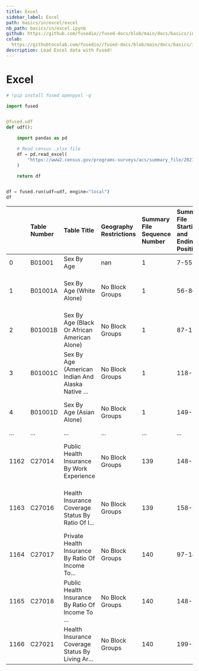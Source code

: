 ```yaml
---
title: Excel
sidebar_label: Excel
path: basics/in/excel/excel
nb_path: basics/in/excel.ipynb
github: https://github.com/fusedio//fused-docs/blob/main/docs/basics/in/excel.ipynb
colab:
  https://githubtocolab.com/fusedio//fused-docs/blob/main/docs/basics/in/excel.ipynb
description: Load Excel data with Fused!
---
```



<LinkButtons
  githubUrl="https://github.com/fusedio//fused-docs/blob/main/docs/basics/in/excel.ipynb"
  colabUrl="https://githubtocolab.com/fusedio//fused-docs/blob/main/docs/basics/in/excel.ipynb"
/>

# Excel

```python showLineNumbers
# !pip install fused openpyxl -q
```

```python showLineNumbers
import fused


@fused.udf
def udf():

    import pandas as pd

    # Read census .xlsx file
    df = pd.read_excel(
        "https://www2.census.gov/programs-surveys/acs/summary_file/2021/sequence-based-SF/documentation/tech_docs/ACS_2021_SF_5YR_Appendices.xlsx"
    )

    return df


df = fused.run(udf=udf, engine="local")
df
```


|      | Table Number   | Table Title                                       | Geography Restrictions   | Summary File Sequence Number   | Summary File Starting and Ending Positions   | Topics                                            | Universe                                          |
|:-----|:---------------|:--------------------------------------------------|:-------------------------|:-------------------------------|:---------------------------------------------|:--------------------------------------------------|:--------------------------------------------------|
| 0    | B01001         | Sex By Age                                        | nan                      | 1                              | 7-55                                         | Age and Sex                                       | Total population                                  |
| 1    | B01001A        | Sex By Age (White Alone)                          | No Block Groups          | 1                              | 56-86                                        | Age and Sex, Race and Ethnicity, White            | People who are White alone                        |
| 2    | B01001B        | Sex By Age (Black Or African American Alone)      | No Block Groups          | 1                              | 87-117                                       | Age and Sex, Black or African American, Race a... | Black or African American alone                   |
| 3    | B01001C        | Sex By Age (American Indian And Alaska Native ... | No Block Groups          | 1                              | 118-148                                      | Age and Sex, American Indian and Alaska Native... | People who are American Indian and Alaska Nati... |
| 4    | B01001D        | Sex By Age (Asian Alone)                          | No Block Groups          | 1                              | 149-179                                      | Age and Sex, Asian, Race and Ethnicity            | People who are Asian alone                        |
| ...  | ...            | ...                                               | ...                      | ...                            | ...                                          | ...                                               | ...                                               |
| 1162 | C27014         | Public Health Insurance By Work Experience        | No Block Groups          | 139                            | 148-157                                      | Age and Sex, Civilian Population, Health Insur... | Civilian noninstitutionalized population 19 to... |
| 1163 | C27016         | Health Insurance Coverage Status By Ratio Of I... | No Block Groups          | 139                            | 158-208                                      | Age and Sex, Civilian Population, Earnings Ind... | Civilian noninstitutionalized population for w... |
| 1164 | C27017         | Private Health Insurance By Ratio Of Income To... | No Block Groups          | 140                            | 97-147                                       | Age and Sex, Civilian Population, Earnings Ind... | Civilian noninstitutionalized population for w... |
| 1165 | C27018         | Public Health Insurance By Ratio Of Income To ... | No Block Groups          | 140                            | 148-198                                      | Age and Sex, Civilian Population, Earnings Ind... | Civilian noninstitutionalized population for w... |
| 1166 | C27021         | Health Insurance Coverage Status By Living Ar...  | No Block Groups          | 140                            | 199-213                                      | Civilian Population, Health Insurance, Physica... | Civilian noninstitutionalized population          |

```python showLineNumbers

```
